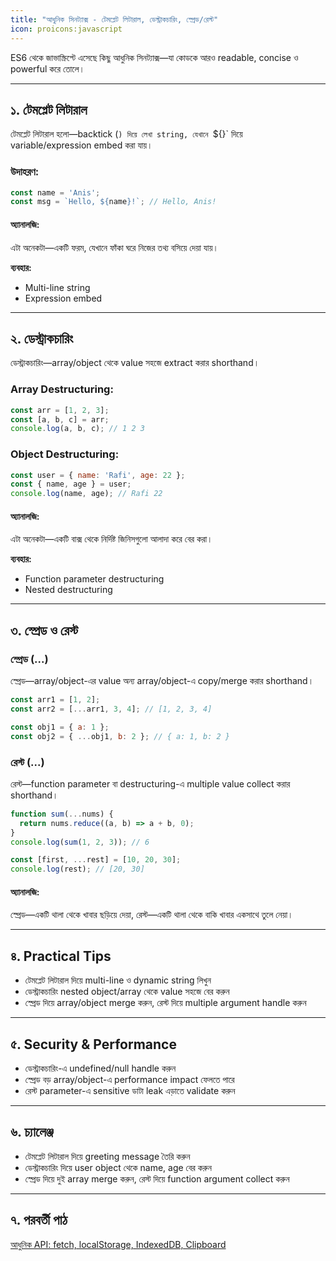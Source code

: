 ```yaml
---
title: "আধুনিক সিনট্যাক্স - টেমপ্লেট লিটারাল, ডেস্ট্রাকচারিং, স্প্রেড/রেস্ট"
icon: proicons:javascript
---
```


ES6 থেকে জাভাস্ক্রিপ্টে এসেছে কিছু আধুনিক সিনট্যাক্স—যা কোডকে আরও readable, concise ও powerful করে তোলে।

---

## ১. টেমপ্লেট লিটারাল

টেমপ্লেট লিটারাল হলো—backtick (`) দিয়ে লেখা string, যেখানে `${}` দিয়ে variable/expression embed করা যায়।

### উদাহরণ:
```js
const name = 'Anis';
const msg = `Hello, ${name}!`; // Hello, Anis!
```

#### অ্যানালজি:
এটা অনেকটা—একটি ফরম, যেখানে ফাঁকা ঘরে নিজের তথ্য বসিয়ে দেয়া যায়।

**ব্যবহার:**
- Multi-line string
- Expression embed

---

## ২. ডেস্ট্রাকচারিং

ডেস্ট্রাকচারিং—array/object থেকে value সহজে extract করার shorthand।

### Array Destructuring:
```js
const arr = [1, 2, 3];
const [a, b, c] = arr;
console.log(a, b, c); // 1 2 3
```

### Object Destructuring:
```js
const user = { name: 'Rafi', age: 22 };
const { name, age } = user;
console.log(name, age); // Rafi 22
```

#### অ্যানালজি:
এটা অনেকটা—একটি বাক্স থেকে নির্দিষ্ট জিনিসগুলো আলাদা করে বের করা।

**ব্যবহার:**
- Function parameter destructuring
- Nested destructuring

---

## ৩. স্প্রেড ও রেস্ট

### স্প্রেড (...)
স্প্রেড—array/object-এর value অন্য array/object-এ copy/merge করার shorthand।

```js
const arr1 = [1, 2];
const arr2 = [...arr1, 3, 4]; // [1, 2, 3, 4]

const obj1 = { a: 1 };
const obj2 = { ...obj1, b: 2 }; // { a: 1, b: 2 }
```

### রেস্ট (...)
রেস্ট—function parameter বা destructuring-এ multiple value collect করার shorthand।

```js
function sum(...nums) {
  return nums.reduce((a, b) => a + b, 0);
}
console.log(sum(1, 2, 3)); // 6

const [first, ...rest] = [10, 20, 30];
console.log(rest); // [20, 30]
```

#### অ্যানালজি:
স্প্রেড—একটি থালা থেকে খাবার ছড়িয়ে দেয়া, রেস্ট—একটি থালা থেকে বাকি খাবার একসাথে তুলে নেয়া।

---

## ৪. Practical Tips
- টেমপ্লেট লিটারাল দিয়ে multi-line ও dynamic string লিখুন
- ডেস্ট্রাকচারিং nested object/array থেকে value সহজে বের করুন
- স্প্রেড দিয়ে array/object merge করুন, রেস্ট দিয়ে multiple argument handle করুন

---

## ৫. Security & Performance
- ডেস্ট্রাকচারিং-এ undefined/null handle করুন
- স্প্রেড বড় array/object-এ performance impact ফেলতে পারে
- রেস্ট parameter-এ sensitive ডাটা leak এড়াতে validate করুন

---

## ৬. চ্যালেঞ্জ
- টেমপ্লেট লিটারাল দিয়ে greeting message তৈরি করুন
- ডেস্ট্রাকচারিং দিয়ে user object থেকে name, age বের করুন
- স্প্রেড দিয়ে দুই array merge করুন, রেস্ট দিয়ে function argument collect করুন

---

## ৭. পরবর্তী পাঠ

[আধুনিক API: fetch, localStorage, IndexedDB, Clipboard](/js/modern-apis)
